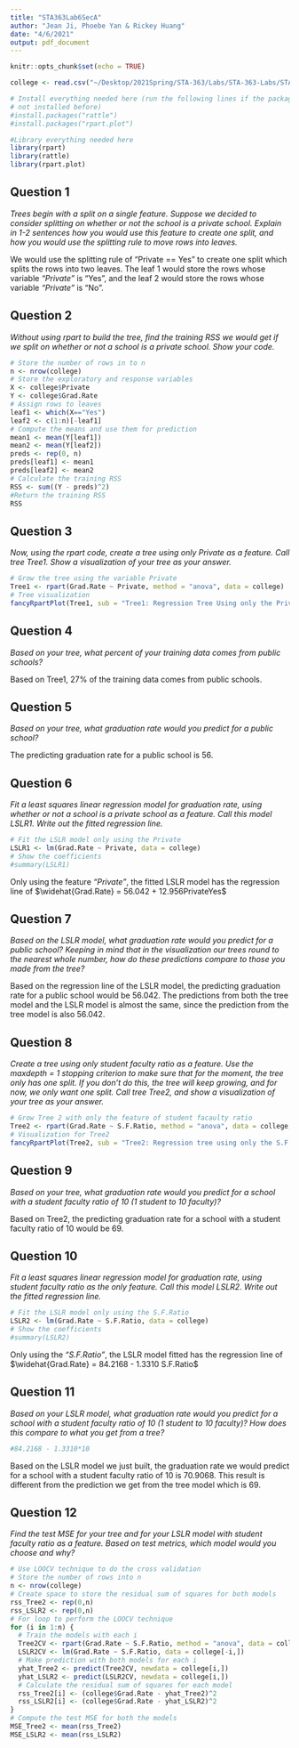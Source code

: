 ```yaml
---
title: "STA363Lab6SecA"
author: "Jean Ji, Phoebe Yan & Rickey Huang"
date: "4/6/2021"
output: pdf_document
---
```


```r
knitr::opts_chunk$set(echo = TRUE)
```

```r
college <- read.csv("~/Desktop/2021Spring/STA-363/Labs/STA-363-Labs/STA-363-Labs/Lab 6/collegedata1.csv")
```

```r
# Install everything needed here (run the following lines if the packages are 
# not installed before)
#install.packages("rattle")
#install.packages("rpart.plot")
```


```r
#Library everything needed here
library(rpart)
library(rattle)
library(rpart.plot)
```


## Question 1

*Trees begin with a split on a single feature. Suppose we decided to consider splitting on whether or not the school is a private school. Explain in 1-2 sentences how you would use this feature to create one split, and how you would use the splitting rule to move rows into leaves.*

We would use the splitting rule of "Private == Yes" to create one split which splits the rows into two leaves. The leaf $1$ would store the rows whose variable *"Private"* is "Yes", and the leaf $2$ would store the rows whose variable *"Private"* is "No".

## Question 2

*Without using rpart to build the tree, find the training RSS we would get if we split on whether or not a school is a private school. Show your code.*

```r
# Store the number of rows in to n
n <- nrow(college)
# Store the exploratory and response variables
X <- college$Private
Y <- college$Grad.Rate
# Assign rows to leaves
leaf1 <- which(X=="Yes")
leaf2 <- c(1:n)[-leaf1]
# Compute the means and use them for prediction
mean1 <- mean(Y[leaf1])
mean2 <- mean(Y[leaf2])
preds <- rep(0, n)
preds[leaf1] <- mean1
preds[leaf2] <- mean2
# Calculate the training RSS
RSS <- sum((Y - preds)^2)
#Return the training RSS
RSS
```

## Question 3

*Now, using the rpart code, create a tree using only Private as a feature. Call tree Tree1. Show a visualization of your tree as your answer.*

```r
# Grow the tree using the variable Private
Tree1 <- rpart(Grad.Rate ~ Private, method = "anova", data = college)
# Tree visualization
fancyRpartPlot(Tree1, sub = "Tree1: Regression Tree Using only the Private feature")
```

## Question 4

*Based on your tree, what percent of your training data comes from public schools?*

Based on Tree$1$, $27\%$ of the training data comes from public schools.

## Question 5

*Based on your tree, what graduation rate would you predict for a public school?*

The predicting graduation rate for a public school is $56$. 

## Question 6

*Fit a least squares linear regression model for graduation rate, using whether or not a school is a private school as a feature. Call this model LSLR1. Write out the fitted regression line.*

```r
# Fit the LSLR model only using the Private
LSLR1 <- lm(Grad.Rate ~ Private, data = college)
# Show the coefficients
#summary(LSLR1)
```

Only using the feature *"Private"*, the fitted LSLR model has the regression line of $\widehat{Grad.Rate} = 56.042 + 12.956PrivateYes$

## Question 7

*Based on the LSLR model, what graduation rate would you predict for a public school? Keeping in mind that in the visualization our trees round to the nearest whole number, how do these predictions compare to those you made from the tree?*

Based on the regression line of the LSLR model, the predicting graduation rate for a public school would be $56.042$. The predictions from both the tree model and the LSLR model is almost the same, since the prediction from the tree model is also $56.042$.

## Question 8

*Create a tree using only student faculty ratio as a feature. Use the maxdepth = 1 stopping criterion to make sure that for the moment, the tree only has one split. If you don't do this, the tree will keep growing, and for now, we only want one split. Call tree Tree2, and show a visualization of your tree as your answer.*

```r
# Grow Tree 2 with only the feature of student facaulty ratio
Tree2 <- rpart(Grad.Rate ~ S.F.Ratio, method = "anova", data = college, maxdepth = 1)
# Visualization for Tree2
fancyRpartPlot(Tree2, sub = "Tree2: Regression tree using only the S.F.Ratio feature")
```

## Question 9

*Based on your tree, what graduation rate would you predict for a school with a student faculty ratio of 10 (1 student to 10 faculty)?*

Based on Tree2, the predicting graduation rate for a school with a student faculty ratio of $10$ would be $69$.

## Question 10

*Fit a least squares linear regression model for graduation rate, using student faculty ratio as the only feature. Call this model LSLR2. Write out the fitted regression line.*

```r
# Fit the LSLR model only using the S.F.Ratio
LSLR2 <- lm(Grad.Rate ~ S.F.Ratio, data = college)
# Show the coefficients
#summary(LSLR2)
```

Only using the *"S.F.Ratio"*, the LSLR model fitted has the regression line of $\widehat{Grad.Rate} = 84.2168 - 1.3310 S.F.Ratio$

## Question 11

*Based on your LSLR model, what graduation rate would you predict for a school with a student faculty ratio of 10 (1 student to 10 faculty)? How does this compare to what you get from a tree?*

```r
#84.2168 - 1.3310*10
```

Based on the LSLR model we just built, the graduation rate we would predict for a school with a student faculty ratio of $10$ is $70.9068$. This result is different from the prediction we get from the tree model which is $69$.

## Question 12

*Find the test MSE for your tree and for your LSLR model with student faculty ratio as a feature. Based on test metrics, which model would you choose and why?*

```r
# Use LOOCV technique to do the cross validation
# Store the number of rows into n
n <- nrow(college)
# Create space to store the residual sum of squares for both models
rss_Tree2 <- rep(0,n)
rss_LSLR2 <- rep(0,n)
# For loop to perform the LOOCV technique
for (i in 1:n) {
  # Train the models with each i
  Tree2CV <- rpart(Grad.Rate ~ S.F.Ratio, method = "anova", data = college[-i,], cp = 0.02, maxdepth = 1)
  LSLR2CV <- lm(Grad.Rate ~ S.F.Ratio, data = college[-i,])
  # Make prediction with both models for each i
  yhat_Tree2 <- predict(Tree2CV, newdata = college[i,])
  yhat_LSLR2 <- predict(LSLR2CV, newdata = college[i,])
  # Calculate the residual sum of squares for each model
  rss_Tree2[i] <- (college$Grad.Rate - yhat_Tree2)^2
  rss_LSLR2[i] <- (college$Grad.Rate - yhat_LSLR2)^2
}
# Compute the test MSE for both the models
MSE_Tree2 <- mean(rss_Tree2)
MSE_LSLR2 <- mean(rss_LSLR2)
```

